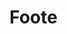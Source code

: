 
# Foote
<ProjectDetails
  region="Westerlands"
  house="House Foote"
  type="Castle"
  status="Abandoned"
  warp="/warp foote"
  projectLead="Batelgause"
  dateStarted="2022-03-01T01:38:00.000Z"
  dateCompleted="undefined"
/>
